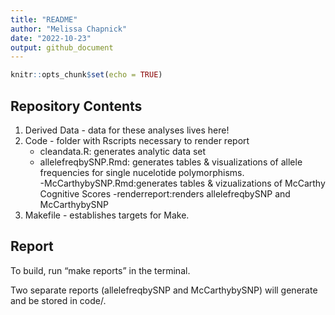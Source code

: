 ```yaml
---
title: "README"
author: "Melissa Chapnick"
date: "2022-10-23"
output: github_document
---
```


```r
knitr::opts_chunk$set(echo = TRUE)
```

## Repository Contents

1) Derived Data - data for these analyses lives here!
2) Code - folder with Rscripts necessary to render report
    - cleandata.R: generates analytic data set
    - allelefreqbySNP.Rmd: generates tables & visualizations of        allele frequencies for single nucelotide polymorphisms.   
    -McCarthybySNP.Rmd:generates tables & vizualizations of           McCarthy Cognitive Scores
    -renderreport:renders allelefreqbySNP and McCarthybySNP     
3) Makefile - establishes targets for Make.

## Report
To build, run "make reports" in the terminal.

Two separate reports (allelefreqbySNP and McCarthybySNP) will generate and be stored in code/.



